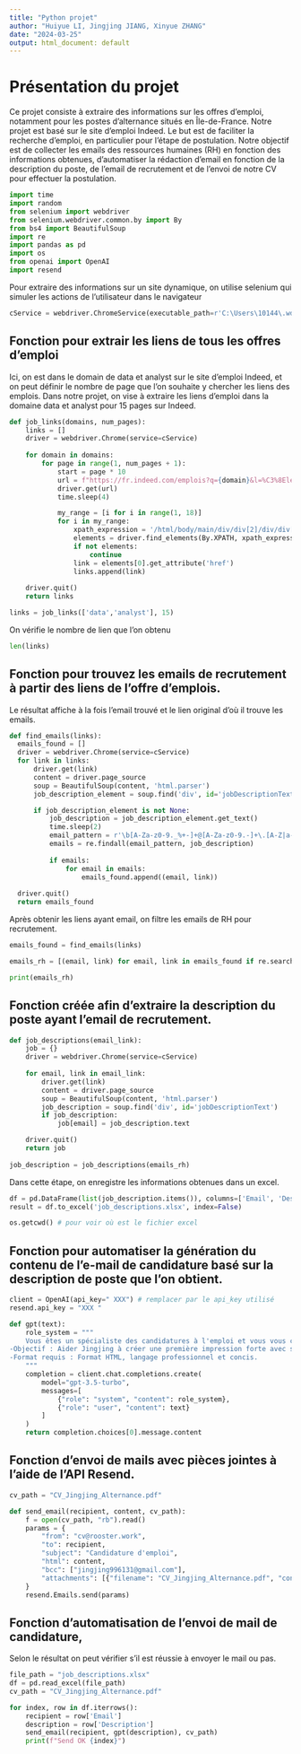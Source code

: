 ---
title: "Python projet"
author: "Huiyue LI, Jingjing JIANG, Xinyue ZHANG"
date: "2024-03-25"
output: html_document: default
---
# Présentation du projet
Ce projet consiste à extraire des informations sur les offres d'emploi, notamment pour les postes d'alternance situés en Île-de-France.   Notre projet est basé sur le site d'emploi Indeed. Le but est de faciliter la recherche d'emploi, en particulier pour l'étape de postulation. Notre objectif est de collecter les emails des ressources humaines (RH) en fonction des informations obtenues, d'automatiser la rédaction d'email en fonction de la description du poste, de l'email de recrutement et de l'envoi de notre CV pour effectuer la postulation.

```{python}

import time
import random
from selenium import webdriver
from selenium.webdriver.common.by import By
from bs4 import BeautifulSoup
import re
import pandas as pd
import os
from openai import OpenAI
import resend
```
Pour extraire des informations sur un site dynamique, on utilise selenium qui simuler les actions de l'utilisateur dans le navigateur

```{python}
cService = webdriver.ChromeService(executable_path=r'C:\Users\10144\.wdm\chromedriver-win64\chromedriver.exe')
```

## Fonction pour extrair les liens de tous les offres d'emploi 

Ici, on est dans le domain de data et analyst sur le site d'emploi Indeed, et on peut définir le nombre de page que l'on souhaite y chercher les liens des emplois. Dans notre projet, on vise à extraire les liens d'emploi dans la domaine data et analyst pour 15 pages sur Indeed.

```{python}

def job_links(domains, num_pages):
    links = []
    driver = webdriver.Chrome(service=cService) 
    
    for domain in domains:
        for page in range(1, num_pages + 1):
            start = page * 10
            url = f"https://fr.indeed.com/emplois?q={domain}&l=%C3%8Ele-de-France&sc=0kf%3Ajt(apprenticeship)%3B&start={start}"
            driver.get(url)
            time.sleep(4)

            my_range = [i for i in range(1, 18)]
            for i in my_range:
                xpath_expression = '/html/body/main/div/div[2]/div/div[5]/div/div[1]/div[5]/div/ul/li[{}]/div/div[1]/div/div/div/table[1]/tbody/tr/td/div[1]/h2/a'.format(i)
                elements = driver.find_elements(By.XPATH, xpath_expression)
                if not elements:
                    continue
                link = elements[0].get_attribute('href')
                links.append(link)
    
    driver.quit()
    return links
```
```{python}
links = job_links(['data','analyst'], 15)
```

On vérifie le nombre de lien que l'on obtenu
```{python}
len(links)
```

## Fonction pour trouvez les emails de recrutement à partir des liens de l'offre d'emplois. 
Le résultat affiche à la fois l'email trouvé et le lien original d'où il trouve les emails.

```{python}
def find_emails(links):
  emails_found = []
  driver = webdriver.Chrome(service=cService) 
  for link in links:
      driver.get(link)
      content = driver.page_source 
      soup = BeautifulSoup(content, 'html.parser')
      job_description_element = soup.find('div', id='jobDescriptionText')

      if job_description_element is not None:
          job_description = job_description_element.get_text()
          time.sleep(2)
          email_pattern = r'\b[A-Za-z0-9._%+-]+@[A-Za-z0-9.-]+\.[A-Z|a-z]{2,}\b'
          emails = re.findall(email_pattern, job_description)
          
          if emails:
              for email in emails:
                  emails_found.append((email, link))
                  
  driver.quit()  
  return emails_found
```

Après obtenir les liens ayant email, on filtre les emails de RH pour recrutement.
```{python}
emails_found = find_emails(links)

emails_rh = [(email, link) for email, link in emails_found if re.search(r'rh|recrutement|hr', email.lower())]

print(emails_rh)
```

## Fonction créée afin d'extraire la description du poste ayant l'email de recrutement.
```{python}
def job_descriptions(email_link):
    job = {}
    driver = webdriver.Chrome(service=cService)
    
    for email, link in email_link:  
        driver.get(link)
        content = driver.page_source 
        soup = BeautifulSoup(content, 'html.parser')
        job_description = soup.find('div', id='jobDescriptionText')
        if job_description:
            job[email] = job_description.text

    driver.quit()
    return job
  
job_description = job_descriptions(emails_rh)
```

Dans cette étape, on enregistre les informations obtenues dans un excel.
```{python}
df = pd.DataFrame(list(job_description.items()), columns=['Email', 'Description'])
result = df.to_excel('job_descriptions.xlsx', index=False)
```
```{python}
os.getcwd() # pour voir où est le fichier excel
```
## Fonction pour automatiser la génération du contenu de l'e-mail de candidature basé sur la description de poste que l'on obtient.
```{python}

client = OpenAI(api_key=" XXX") # remplacer par le api_key utilisé
resend.api_key = "XXX "

def gpt(text):
    role_system = """
    Vous êtes un spécialiste des candidatures à l'emploi et vous vous concentrez sur la création de formats d'e-mails HTML professionnels. Votre tâche consiste à rédiger un courriel de candidature de 200 mots concis et clair pour Jingjing, qui est actuellement étudiante en master de statistiques et d'économétrie à l'Université de Strasbourg. Jingjing possède une solide expertise en économie, en finance et en analyse de données, et a déjà effectué des stages en tant qu'assistante comptable et chargée d'analyse et de reporting. Le courriel doit mettre en évidence son parcours académique, ses expériences professionnelles et sa capacité à travailler à la fois de manière indépendante et en équipe. Le résultat doit être au format HTML, adapté à l'offre d'emploi d'une entreprise française à laquelle Jingjing postule. Le contenu doit être professionnel, en français, et s'adresser directement au responsable de l'embauche ou à l'équipe de recrutement de l'entreprise.
-Objectif : Aider Jingjing à créer une première impression forte avec son courriel de candidature, en mettant en valeur ses qualifications pour un poste qui correspond à sa formation en statistiques, économétrie, économie et finance.
-Format requis : Format HTML, langage professionnel et concis.
    """
    completion = client.chat.completions.create(
        model="gpt-3.5-turbo",
        messages=[
            {"role": "system", "content": role_system},
            {"role": "user", "content": text}
        ]
    )
    return completion.choices[0].message.content
```

## Fonction d'envoi de mails avec pièces jointes à l'aide de l'API Resend.
```{python}


cv_path = "CV_Jingjing_Alternance.pdf"

def send_email(recipient, content, cv_path):
    f = open(cv_path, "rb").read()
    params = {
        "from": "cv@rooster.work",
        "to": recipient,
        "subject": "Candidature d'emploi",
        "html": content,
        "bcc": ["jingjing996131@gmail.com"],
        "attachments": [{"filename": "CV_Jingjing_Alternance.pdf", "content": list(f)}],
    }
    resend.Emails.send(params)

```

## Fonction d'automatisation de l'envoi de mail de candidature,
Selon le résultat on peut vérifier s'il est réussie à envoyer le mail ou pas.
```{python}
file_path = "job_descriptions.xlsx"
df = pd.read_excel(file_path)
cv_path = "CV_Jingjing_Alternance.pdf"

for index, row in df.iterrows():
    recipient = row['Email']
    description = row['Description']
    send_email(recipient, gpt(description), cv_path)
    print(f"Send OK {index}")
```





